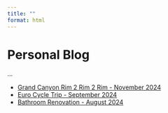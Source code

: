 ```yaml
---
title: ""
format: html
---
```


# Personal Blog

...

-   [Grand Canyon Rim 2 Rim 2 Rim - November 2024](r2r2r.html)
-   [Euro Cycle Trip - September 2024](euro_cycle.html)
-   [Bathroom Renovation - August 2024](bath_reno.html)
